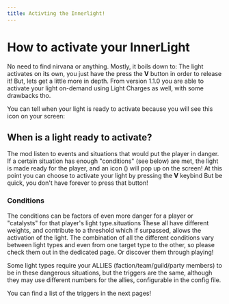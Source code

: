 ```yaml
---
title: Activting the Innerlight!
---
```

# How to activate your InnerLight
No need to find nirvana or anything.
Mostly, it boils down to: The light activates on its own, you just have the press the **V** button in order to release it! But, lets get a little more in depth.
From version 1.1.0 you are able to activate your light on-demand using Light Charges as well, with some drawbacks tho.

You can tell when your light is ready to activate because you will see this icon on your screen: <Asset location="lightwithin:lights/light" title="Light ready icon"/>

## When is a light ready to activate?
The mod listen to events and situations that would put the player in danger. If a certain situation has enough "conditions" (see below) are met, the light is made ready for the player, and an icon (<Asset location="lightwithin:lights/light" title="Light ready icon"/>) will pop up on the screen!
At this point you can choose to activate your light by pressing the **V** keybind But be quick, you don't have forever to press that button!

### Conditions
The conditions can be factors of even more danger for a player or "catalysts" for that player's light type.situations
These all have different weights, and contribute to a threshold which if surpassed, allows the activation of the light.
The combination of all the different conditions vary between light types and even from one target type to the other, so please check them out in the dedicated page. Or discover them through playing!

Some light types require your ALLIES (faction/team/guild/party members) to be in these dangerous situations, but the triggers are the same, although they may use different numbers for the allies, configurable in the config file.

You can find a list of the triggers in the next pages!

